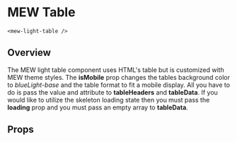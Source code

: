 
# MEW Table
`<mew-light-table />`

## Overview
The MEW light table component uses HTML's table but is customized with MEW theme styles.
The **isMobile** prop changes the tables background color to *blueLight-base* and the table format to fit a mobile display.
All you have to do is pass the value and attribute to **tableHeaders** and **tableData**. If you would like to 
utilize the skeleton loading state then you must pass the **loading** prop and you must pass an empty array
to **tableData**.


## Props
<Props of={MewLightTable} />
<Preview><Story id="mewlighttable--mew-light-table" /></Preview>


